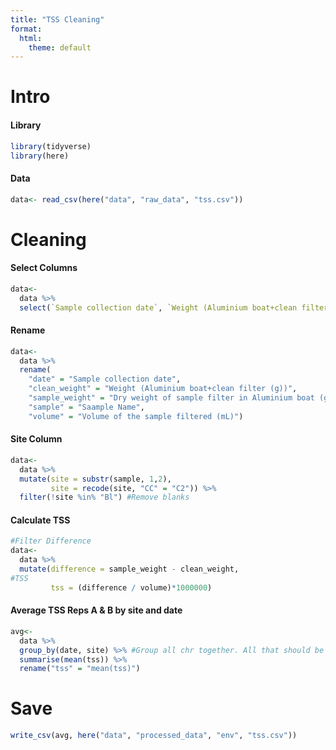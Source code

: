 ```yaml
---
title: "TSS Cleaning"
format:
  html:
    theme: default
---
```


# Intro

#### Library

```r
library(tidyverse)
library(here)
```

#### Data

```r
data<- read_csv(here("data", "raw_data", "tss.csv"))
```

# Cleaning

#### Select Columns

```r
data<- 
  data %>%
  select(`Sample collection date`, `Weight (Aluminium boat+clean filter (g))`, `Dry weight of sample filter in Aluminium boat (g)`, `Saample Name`, `Volume of the sample filtered (mL)`)
```

#### Rename

```r
data<-
  data %>%
  rename(
    "date" = "Sample collection date",
    "clean_weight" = "Weight (Aluminium boat+clean filter (g))",
    "sample_weight" = "Dry weight of sample filter in Aluminium boat (g)",
    "sample" = "Saample Name",
    "volume" = "Volume of the sample filtered (mL)")
```

#### Site Column

```r
data<-
  data %>%
  mutate(site = substr(sample, 1,2),
         site = recode(site, "CC" = "C2")) %>%
  filter(!site %in% "Bl") #Remove blanks
```

#### Calculate TSS

```r
#Filter Difference
data<-
  data %>%
  mutate(difference = sample_weight - clean_weight,
#TSS         
         tss = (difference / volume)*1000000)
```

#### Average TSS Reps A & B by site and date

```r
avg<-
  data %>% 
  group_by(date, site) %>% #Group all chr together. All that should be left out is the numeric vector we want to work with (in this case, copies_mL)
  summarise(mean(tss)) %>%
  rename("tss" = "mean(tss)")
```

# Save

```r
write_csv(avg, here("data", "processed_data", "env", "tss.csv"))
```

